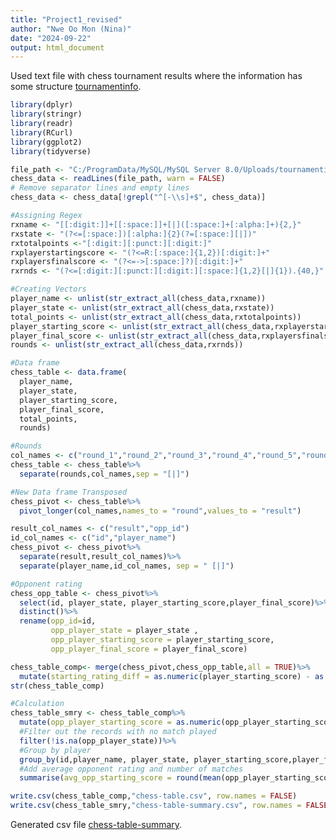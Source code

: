 ---
title: "Project1_revised"
author: "Nwe Oo Mon (Nina)"
date: "2024-09-22"
output: html_document
---
Used text file with chess tournament results where the information has some structure [tournamentinfo](https://github.com/Nweoomon/Project1_607_092224/blob/main/tournamentinfo.txt).

```{r setup}
library(dplyr)
library(stringr)
library(readr)
library(RCurl)
library(ggplot2)
library(tidyverse)

file_path <- "C:/ProgramData/MySQL/MySQL Server 8.0/Uploads/tournamentinfo.txt"
chess_data <- readLines(file_path, warn = FALSE)
# Remove separator lines and empty lines
chess_data <- chess_data[!grepl("^[-\\s]+$", chess_data)]

#Assigning Regex
rxname <- "[[:digit:]]+[[:space:]]+[|]([:space:]+[:alpha:]+){2,}"
rxstate <- "(?<=[:space:])[:alpha:]{2}(?=[:space:][|])"
rxtotalpoints <-"[:digit:][:punct:][:digit:]"
rxplayerstartingscore <- "(?<=R:[:space:]{1,2})[:digit:]+"
rxplayersfinalscore <- "(?<=->[:space:]?)[:digit:]+"
rxrnds <- "(?<=[:digit:][:punct:][:digit:][:space:]{1,2}[|]{1}).{40,}"

#Creating Vectors
player_name <- unlist(str_extract_all(chess_data,rxname))
player_state <- unlist(str_extract_all(chess_data,rxstate))
total_points <- unlist(str_extract_all(chess_data,rxtotalpoints))
player_starting_score <- unlist(str_extract_all(chess_data,rxplayerstartingscore))
player_final_score <- unlist(str_extract_all(chess_data,rxplayersfinalscore))
rounds <- unlist(str_extract_all(chess_data,rxrnds))

#Data frame
chess_table <- data.frame(
  player_name,
  player_state,
  player_starting_score,
  player_final_score,
  total_points,
  rounds)

#Rounds
col_names <- c("round_1","round_2","round_3","round_4","round_5","round_6","round_7")
chess_table <- chess_table%>%
  separate(rounds,col_names,sep = "[|]")

#New Data frame Transposed
chess_pivot <- chess_table%>%
  pivot_longer(col_names,names_to = "round",values_to = "result")

result_col_names <- c("result","opp_id")
id_col_names <- c("id","player_name")
chess_pivot <- chess_pivot%>%
  separate(result,result_col_names)%>%
  separate(player_name,id_col_names, sep = " [|]")

#Opponent rating
chess_opp_table <- chess_pivot%>%
  select(id, player_state, player_starting_score,player_final_score)%>%
  distinct()%>%
  rename(opp_id=id, 
         opp_player_state = player_state ,
         opp_player_starting_score = player_starting_score,
         opp_player_final_score = player_final_score)

chess_table_comp<- merge(chess_pivot,chess_opp_table,all = TRUE)%>%
  mutate(starting_rating_diff = as.numeric(player_starting_score) - as.numeric(opp_player_starting_score))
str(chess_table_comp)

#Calculation
chess_table_smry <- chess_table_comp%>%
  mutate(opp_player_starting_score = as.numeric(opp_player_starting_score), opp_player_final_score = as.numeric(opp_player_final_score), player_starting_score = as.numeric(player_starting_score), player_final_score = as.numeric(player_final_score), id = as.integer(id), total_points = as.numeric(total_points))%>%
  #Filter out the records with no match played
  filter(!is.na(opp_player_state))%>%
  #Group by player
  group_by(id,player_name, player_state, player_starting_score,player_final_score, total_points)%>%
  #Add average opponent rating and number of matches
  summarise(avg_opp_starting_score = round(mean(opp_player_starting_score),2), avg_opp_final_score = round(mean(opp_player_final_score),2), num_of_matches = length(round))

write.csv(chess_table_comp,"chess-table.csv", row.names = FALSE)
write.csv(chess_table_smry,"chess-table-summary.csv", row.names = FALSE)
```
Generated csv file [chess-table-summary](https://github.com/Nweoomon/Project1_607_092224/blob/main/chess-table-summary.csv).
